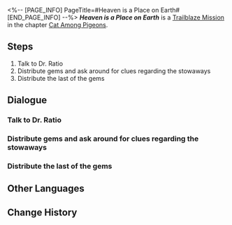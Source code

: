 <%-- [PAGE_INFO]
PageTitle=#Heaven is a Place on Earth#
[END_PAGE_INFO] --%>
{{Stub|Dialogue.}}
{{Mission Infobox
|id            = 1031401
|title         = 
|image         = <!--Mission Heaven is a Place on Earth.png-->
|type          = Trailblaze
|event_name    = 
|chapter       = Cat Among Pigeons
|requirements  = [[Trailblaze Mission]] ''[[When the Sacred Ginmill Closes]]'' completed
|summary       = Aventurine scattered the gems, and finally &mdash; just as he hoped &mdash; got the Masked Fool, Sparkle to take the bait. After repeatedly confirming a certain key clue with Sparkle, Aventurine, self-assured of his imminent success, made his way to Clock Studios Theme Park...
|characters    = Trailblazer
|startLocation = [[Penacony]] - [[Golden Hour]]
|world         = Penacony
|area          = Golden Hour
|prev          = When the Sacred Ginmill Closes
|next          = Why Do the Heathen Rage?
|rewards       = Trailblaze EXP*600; Stellar Jade*80; Traveler's Guide*6; Lost Crystal*6; Clock Credits*300; The Midnight Special (Disk)*1 { text = The Midnight Special }; Credit*90,000
}}
'''''Heaven is a Place on Earth''''' is a [[Trailblaze Mission]] in the chapter [[Cat Among Pigeons]].

==Steps==
# Talk to Dr. Ratio
# Distribute gems and ask around for clues regarding the stowaways
# Distribute the last of the gems

<!--
==Gameplay Notes==

--><!--
==Trial Character==

-->
==Dialogue==
{{Stub Dialogue}}
===Talk to Dr. Ratio===
{{Mission Description|type=trailblaze|location=Golden Hour|Through a sneaky magic trick, you get your hands on the gift money and your cornerstone, the Aventurine. Things get ugly, but your plan is still being executed at a timely pace. Not even the impending death can stop you.<br />Distribute the gift money to the pedestrians to exchange for the intel you need.}}
{{Dialogue Start}}
:{{tx}}
{{Dialogue End}}

===Distribute gems and ask around for clues regarding the stowaways===
{{Dialogue Start}}
:{{tx}}
{{Dialogue End}}

===Distribute the last of the gems===
{{Mission Description|type=trailblaze|location=Golden Hour|update|You are about to run out of money, and the ringing in your ears is getting louder. It does not bode well, and you need to hurry up.}}
{{Dialogue Start}}
:{{tx}}
{{Dialogue End}}

==Other Languages==
{{Other Languages
|en   = Heaven is a Place on Earth
|zhs  = 人间天堂
|zht  = 人間天堂
|ja   = この世の楽園
|ko   = 지상 낙원
|es   = Paraíso terrenal
|fr   = Paradis terrestre
|ru   = По эту сторону рая
|th   = สรวงสวรรค์ในแดนดิน
|vi   = Thiên Đường Nhân Gian
|de   = Paradies auf Erden
|id   = Surga Dunia
|pt   = O Paraíso é Um Lugar na Terra
}}

==Change History==
{{Change History|2.1}}
